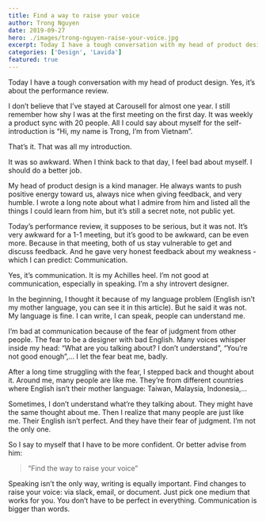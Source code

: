 ```yaml
---
title: Find a way to raise your voice
author: Trong Nguyen
date: 2019-09-27
hero: ./images/trong-nguyen-raise-your-voice.jpg
excerpt: Today I have a tough conversation with my head of product design.  Yes, it’s about the performance review.
categories: ['Design', 'Lavida']
featured: true
---
```



Today I have a tough conversation with my head of product design. Yes, it’s about the performance review.

I don’t believe that I’ve stayed at Carousell for almost one year. I still remember how shy I was at the first meeting on the first day. It was weekly a product sync with 20 people. All I could say about myself for the self-introduction is “Hi, my name is Trong, I’m from Vietnam”.

That’s it. That was all my introduction.

It was so awkward. When I think back to that day, I feel bad about myself. I should do a better job.

My head of product design is a kind manager. He always wants to push positive energy toward us, always nice when giving feedback, and very humble. I wrote a long note about what I admire from him and listed all the things I could learn from him, but it’s still a secret note, not public yet.

Today’s performance review, it supposes to be serious, but it was not. It’s very awkward for a 1-1 meeting, but it’s good to be awkward, can be even more. Because in that meeting, both of us stay vulnerable to get and discuss feedback. And he gave very honest feedback about my weakness - which I can predict: Communication.

Yes, it’s communication. It is my Achilles heel. I’m not good at communication, especially in speaking. I’m a shy introvert designer.

In the beginning, I thought it because of my language problem (English isn’t my mother language, you can see it in this article). But he said it was not. My language is fine. I can write, I can speak, people can understand me.

I’m bad at communication because of the fear of judgment from other people. The fear to be a designer with bad English. Many voices whisper inside my head: “What are you talking about? I don’t understand”, “You’re not good enough”,… I let the fear beat me, badly.

After a long time struggling with the fear, I stepped back and thought about it. Around me, many people are like me. They’re from different countries where English isn’t their mother language: Taiwan, Malaysia, Indonesia,…

Sometimes, I don’t understand what’re they talking about. They might have the same thought about me. Then I realize that many people are just like me. Their English isn’t perfect. And they have their fear of judgment. I’m not the only one.

So I say to myself that I have to be more confident. Or better advise from him:

> “Find the way to raise your voice”

Speaking isn’t the only way, writing is equally important. Find changes to raise your voice: via slack, email, or document. Just pick one medium that works for you. You don’t have to be perfect in everything.
Communication is bigger than words.
